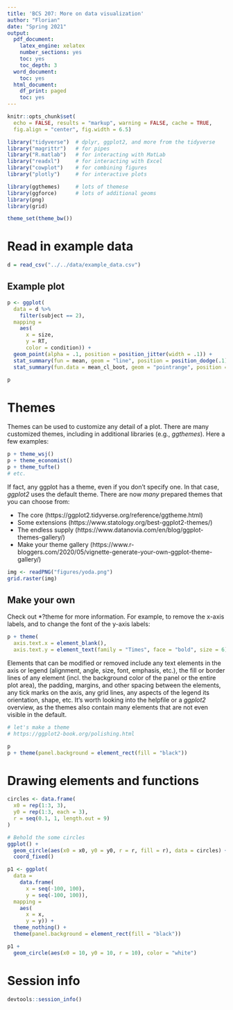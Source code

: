 ```yaml
---
title: 'BCS 207: More on data visualization'
author: "Florian"
date: "Spring 2021"
output:
  pdf_document:
    latex_engine: xelatex
    number_sections: yes
    toc: yes
    toc_depth: 3
  word_document:
    toc: yes
  html_document:
    df_print: paged
    toc: yes
---
```


```r
knitr::opts_chunk$set(
  echo = FALSE, results = "markup", warning = FALSE, cache = TRUE,
  fig.align = "center", fig.width = 6.5)
```

```r
library("tidyverse")  # dplyr, ggplot2, and more from the tidyverse
library("magrittr")   # for pipes
library("R.matlab")   # for interacting with MatLab
library("readxl")     # for interacting with Excel
library("cowplot")    # for combining figures
library("plotly")     # for interactive plots

library(ggthemes)     # lots of themese
library(ggforce)      # lots of additional geoms
library(png)        
library(grid)

theme_set(theme_bw())
```

# Read in example data

```r
d = read_csv("../../data/example_data.csv")
```

## Example plot

```r
p <- ggplot(
  data = d %>% 
    filter(subject == 2),
  mapping = 
    aes(
      x = size,
      y = RT,
      color = condition)) +
  geom_point(alpha = .1, position = position_jitter(width = .1)) +
  stat_summary(fun = mean, geom = "line", position = position_dodge(.1)) +
  stat_summary(fun.data = mean_cl_boot, geom = "pointrange", position = position_dodge(.1)) 

p
```


# Themes

Themes can be used to customize any detail of a plot. There are many customized themes, including in additional libraries (e.g., *ggthemes*). Here a few examples:

```r
p + theme_wsj()
p + theme_economist()
p + theme_tufte()
# etc.
```

If fact, any ggplot has a theme, even if you don't specify one. In that case, *ggplot2* uses the default theme. There are now *many* prepared themes that you can choose from:

  + The core (https://ggplot2.tidyverse.org/reference/ggtheme.html)
  + Some extensions (https://www.statology.org/best-ggplot2-themes/)
  + The endless supply (https://www.datanovia.com/en/blog/ggplot-themes-gallery/)
  + Make your theme gallery (https://www.r-bloggers.com/2020/05/vignette-generate-your-own-ggplot-theme-gallery/)

```r
img <- readPNG("figures/yoda.png")
grid.raster(img)
```

## Make your own

Check out *?theme for more information. For example, to remove the x-axis labels, and to change the font of the y-axis labels:

```r
p + theme(
  axis.text.x = element_blank(),
  axis.text.y = element_text(family = "Times", face = "bold", size = 6))
```

Elements that can be modified or removed include any text elements in the axis or legend (alignment, angle, size, font, emphasis, etc.), the fill or border lines of any element (incl. the background color of the panel or the entire plot area), the padding, margins, and other spacing between the elements, any tick marks on the axis, any grid lines, any aspects of the legend its orientation, shape, etc. It's worth looking into the helpfile or a *ggplot2* overview, as the themes also contain many elements that are not even visible in the default.

```r
# let's make a theme
# https://ggplot2-book.org/polishing.html

p
p + theme(panel.background = element_rect(fill = "black"))
```

# Drawing elements and functions

```r
circles <- data.frame(
  x0 = rep(1:3, 3),
  y0 = rep(1:3, each = 3),
  r = seq(0.1, 1, length.out = 9)
)

# Behold the some circles
ggplot() +
  geom_circle(aes(x0 = x0, y0 = y0, r = r, fill = r), data = circles) +
  coord_fixed()

p1 <- ggplot(
  data = 
    data.frame(
      x = seq(-100, 100),
      y = seq(-100, 100)),
  mapping = 
    aes(
      x = x,
      y = y)) + 
  theme_nothing() +
  theme(panel.background = element_rect(fill = "black"))

p1 + 
  geom_circle(aes(x0 = 10, y0 = 10, r = 10), color = "white")
```



# Session info
```r
devtools::session_info()
```
